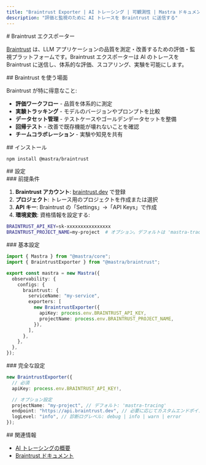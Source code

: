 ```yaml
---
title: "Braintrust Exporter | AI トレーシング | 可観測性 | Mastra ドキュメント"
description: "評価と監視のために AI トレースを Braintrust に送信する"
---
```


<div id="braintrust-exporter">
  # Braintrust エクスポーター
</div>

[Braintrust](https://www.braintrust.dev/) は、LLM アプリケーションの品質を測定・改善するための評価・監視プラットフォームです。Braintrust エクスポーターは AI のトレースを Braintrust に送信し、体系的な評価、スコアリング、実験を可能にします。

<div id="when-to-use-braintrust">
  ## Braintrust を使う場面
</div>

Braintrust が特に得意なこと:

- **評価ワークフロー** - 品質を体系的に測定
- **実験トラッキング** - モデルのバージョンやプロンプトを比較
- **データセット管理** - テストケースやゴールデンデータセットを整備
- **回帰テスト** - 改善で既存機能が壊れないことを確認
- **チームコラボレーション** - 実験や知見を共有

<div id="installation">
  ## インストール
</div>

```bash npm2yarn
npm install @mastra/braintrust
```


<div id="configuration">
  ## 設定
</div>

<div id="prerequisites">
  ### 前提条件
</div>

1. **Braintrust アカウント**: [braintrust.dev](https://www.braintrust.dev/) で登録
2. **プロジェクト**: トレース用のプロジェクトを作成または選択
3. **API キー**: Braintrust の「Settings」→「API Keys」で作成
4. **環境変数**: 資格情報を設定する:

```bash title=".env"
BRAINTRUST_API_KEY=sk-xxxxxxxxxxxxxxxx
BRAINTRUST_PROJECT_NAME=my-project  # オプション。デフォルトは 'mastra-tracing'
```


<div id="basic-setup">
  ### 基本設定
</div>

```typescript title="src/mastra/index.ts"
import { Mastra } from "@mastra/core";
import { BraintrustExporter } from "@mastra/braintrust";

export const mastra = new Mastra({
  observability: {
    configs: {
      braintrust: {
        serviceName: "my-service",
        exporters: [
          new BraintrustExporter({
            apiKey: process.env.BRAINTRUST_API_KEY,
            projectName: process.env.BRAINTRUST_PROJECT_NAME,
          }),
        ],
      },
    },
  },
});
```


<div id="complete-configuration">
  ### 完全な設定
</div>

```typescript
new BraintrustExporter({
  // 必須
  apiKey: process.env.BRAINTRUST_API_KEY!,

  // オプション設定
  projectName: "my-project", // デフォルト: 'mastra-tracing'
  endpoint: "https://api.braintrust.dev", // 必要に応じてカスタムエンドポイントを指定
  logLevel: "info", // 診断ログレベル: debug | info | warn | error
});
```


<div id="related">
  ## 関連情報
</div>

- [AI トレーシングの概要](/docs/observability/ai-tracing/overview)
- [Braintrust ドキュメント](https://www.braintrust.dev/docs)